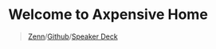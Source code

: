 # Welcome to Axpensive Home

> [Zenn](https://zenn.dev/axpensive)/[Github](https://github.com/axpensive)/[Speaker Deck](https://speakerdeck.com/axpensive)
